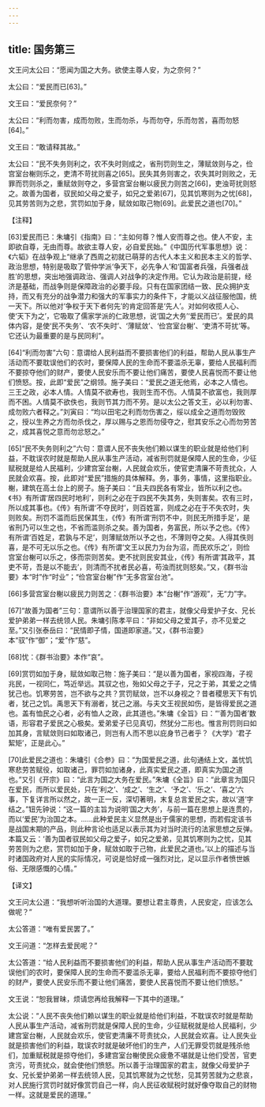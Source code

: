 ```yaml
---
---
---
```

title: 国务第三
---




文王问太公曰：“愿闻为国之大务。欲使主尊人安，为之奈何？”

太公曰：“爱民而已[63]。”

文王曰：“爱民奈何？”

太公曰：“利而勿害，成而勿败，生而勿杀，与而勿夺，乐而勿苦，喜而勿怒[64]。”

文王曰：“敢请释其故。”

太公曰：“民不失务则利之，农不失时则成之，省刑罚则生之，薄赋敛则与之，俭宫室台榭则乐之，吏清不苛扰则喜之[65]。民失其务则害之，农失其时则败之，无罪而罚则杀之，重赋敛则夺之，多营宫室台榭以疲民力则苦之[66]，吏浊苛扰则怒之。故善为国者，驭民如父母之爱子，如兄之爱弟[67]，见其饥寒则为之忧[68]，见其劳苦则为之悲，赏罚如加于身，赋敛如取己物[69]。此爱民之道也[70]。”

【注释】

[63]爱民而已：朱墉引《指南》曰：“主如何尊？惟人安而尊之也。使人不安，主即欲自尊，无由而尊。故欲主尊人安，必自爱民始。”《中国历代军事思想》说：《六韬》在战争观上“继承了西周之初就已萌芽的古代人本主义和民本主义的哲学、政治思想，特别是吸取了管仲学派‘争天下，必先争人’和‘国富者兵强，兵强者战胜’的思想，突出地强调政治、强调人对战争的决定作用。它认为政治是前提，经济是基础，而战争则是保障政治的必要手段。只有在国家团结一致、民众拥护支持，而又有充分的战争潜力和强大的军事实力的条件下，才能以义战征服他国，统一天下。所以他对‘争权于天下者何先’的肯定回答是‘先人’。对如何收揽人心、使‘天下为之’，它吸取了儒家学派的仁政思想，说‘国之大务’‘爱民而已’。爱民的具体内容，是使‘民不失务’、‘农不失时’、‘薄赋敛’、‘俭宫室台榭’、‘吏清不苛扰’等。它还认为最重要的是与民同利”。

[64]“利而勿害”六句：意谓给人民利益而不要损害他们的利益，帮助人民从事生产活动而不要耽误他们的农时，要保障人民的生命而不要滥杀无辜，要给人民福利而不要掠夺他们的财产，要使人民安乐而不要让他们痛苦，要使人民喜悦而不要让他们愤怒。按，此即“爱民”之纲领。施子美曰：“爱民之道无他焉，必本之人情也。三王之政，必本人情。人情莫不欲寿也，我则生而不伤。人情莫不欲富也，我则厚而不困。人情莫不欲佚也，我则节其力而不劳。是以太公之答文王，必以利勿害、成勿败六者释之。”刘寅曰：“均以田宅之利而勿伤害之，绥以成全之道而勿毁败之，授以生养之方而勿杀伐之，厚以赐与之恩而勿侵夺之，慰其安乐之心而勿劳苦之，成其喜悦之意而勿忿怒之。”

[65]“民不失务则利之”六句：意谓人民不丧失他们赖以谋生的职业就是给他们利益，不耽误农时就是帮助人民从事生产活动，减省刑罚就是保障人民的生命，少征赋税就是给人民福利，少建宫室台榭，人民就会欢乐，使官吏清廉不苛责扰众，人民就会欢喜。按，此即对“爱民”措施的具体解释。务，事务，事情，这里指职业。榭，建筑在高土台上的房子。施子美曰：“且夫四民各有常业，皆所以利之也。《书》有所谓‘居四民时地利’，则利之必在于四民不失其务，失则害矣。农有三时，所以成其事也。《传》有所谓‘不夺民时’，则百姓富，则成之必在于不失农时，失则败矣。刑罚不滥而后民保其生，《传》有所谓‘刑罚不中，则民无所措手足’，是省刑乃可以生之也，不省而滥则杀之矣。善为国者，务富民，所以予之也。《传》有所谓‘百姓足，君孰与不足’，则薄赋敛所以予之也，不薄则夺之矣。人得其佚则喜，是不可无以乐之也。《传》有所谓‘文王以民力为台为沼，而民欢乐之’，则俭宫室台榭可以乐之，侈而崇则苦矣。吏不扰则民安其业，《传》有所谓‘其政平，其吏不苛，吾是以不能去’，则清而不扰者民必喜，苟浊而扰则怒矣。”又，《群书治要》本“时”作“时业”；“俭宫室台榭”作“无多宫室台池”。

[66]多营宫室台榭以疲民力则苦之：《群书治要》本“台榭”作“游观”，无“力”字。

[67]“故善为国者”三句：意谓所以善于治理国家的君主，就像父母爱护子女、兄长爱护弟弟一样去统领人民。朱墉引陈孝平曰：“非如父母之爱其子，亦不见爱之至。”又引张泰岳曰：“民情即子情，国道即家道。”又，《群书治要》本“驭”作“御”；“爱”作“慈”。

[68]忧：《群书治要》本作“哀”。

[69]赏罚如加于身，赋敛如取己物：施子美曰：“是以善为国者，家视四海，子视兆民，一视同仁，笃近举远。其驭之也，殆如父母之于子，兄之于弟，其爱之之情犹己也。饥寒劳苦，岂不欲与之共？赏罚赋敛，岂不以身视之？昔者稷思天下有饥者，犹己之饥。禹思天下有溺者，犹己之溺。与夫文王视民如伤，是皆得爱民之道也。盖有恤民之心者，必有恤人之政，此其道也。”朱墉《全旨》曰：“‘善为国者’数语，形容君子爱民之心极矣。爱弟爱子已见真切，然犹分二形也。惟言刑罚则曰如加其身，言赋敛则曰如取诸己，则岂有人而不思以庇身节己者乎？《大学》‘君子絜矩’，正是此心。”

[70]此爱民之道也：朱墉引《合参》曰：“为国爱民之道，此句通结上文，盖忧饥寒悲劳苦赋役，如取诸己，罪罚如加诸身，此真实爱民之道，即真实为国之道也。”又引《开宗》曰：“此言为国之大务在爱民。”朱墉《全旨》曰：“此章言为国只在爱民，而所以爱民处，只在‘利之’、‘成之’、‘生之’、‘予之’、‘乐之’、‘喜之’六事，下复详言所以然之，故一正一反，深切著明，末复总言爱民之实，故以‘道’字结之。”钮先钟说：“这一篇的主旨为说明‘国之大务’，与前一篇在思想上是连贯的，而以‘爱民’为治国之本。……此种爱民主义显然是出于儒家的思想，而若假定该书是战国末期的产品，则此种言论也适足以表示其为对当时流行的法家思想之反弹。本篇又云：‘善为国者驭民如父母之爱子，如兄之爱弟，见其饥寒则为之忧，见其劳苦则为之悲，赏罚如加于身，赋敛如取于己物，此爱民之道也。’以上的描述与当时诸国政府对人民的实际情况，可说是恰好成一强烈对比，足以显示作者愤世嫉俗、无限感慨的心情。”

【译文】

文王问太公道：“我想听听治国的大道理。要想让君主尊贵，人民安定，应该怎么做呢？”

太公答道：“唯有爱民罢了。”

文王问道：“怎样去爱民呢？”

太公答道：“给人民利益而不要损害他们的利益，帮助人民从事生产活动而不要耽误他们的农时，要保障人民的生命而不要滥杀无辜，要给人民福利而不要掠夺他们的财产，要使人民安乐而不要让他们痛苦，要使人民喜悦而不要让他们愤怒。”

文王说：“恕我冒昧，烦请您再给我解释一下其中的道理。”

太公说：“人民不丧失他们赖以谋生的职业就是给他们利益，不耽误农时就是帮助人民从事生产活动，减省刑罚就是保障人民的生命，少征赋税就是给人民福利，少建宫室台榭，人民就会欢乐，使官吏清廉不苛责扰众，人民就会欢喜。让人民失业就是损害他们的利益，耽误农时就是破坏他们的生产，人们无罪受罚就是残杀他们，加重赋税就是掠夺他们，多建宫室台榭使民众疲惫不堪就是让他们受苦，官吏贪污，苛责扰众，就会使他们愤怒。所以善于治理国家的君主，就像父母爱护子女、兄长爱护弟弟一样去统领人民，见其饥寒就为之忧愁，见其劳苦就为之悲哀，对人民施行赏罚时就好像赏罚自己一样，向人民征收赋税时就好像夺取自己的财物一样。这就是爱民的道理。”